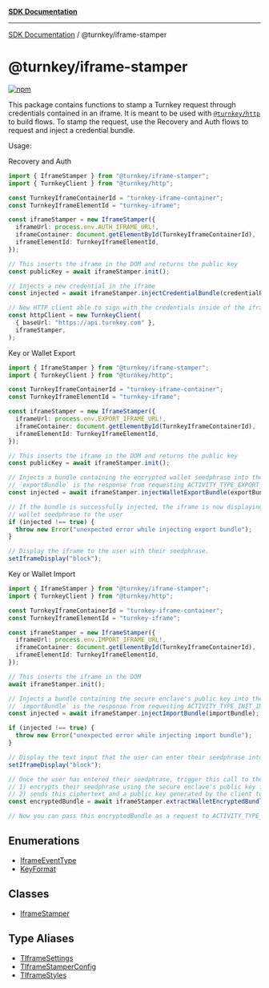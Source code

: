 [**SDK Documentation**](../../README.mdx)

***

[SDK Documentation](../../packages.mdx) / @turnkey/iframe-stamper

# @turnkey/iframe-stamper

[![npm](https://img.shields.io/npm/v/@turnkey/iframe-stamper?color=%234C48FF)](https://www.npmjs.com/package/@turnkey/iframe-stamper)

This package contains functions to stamp a Turnkey request through credentials contained in an iframe. It is meant to be used with [`@turnkey/http`](https://www.npmjs.com/package/@turnkey/http) to build flows. To stamp the request, use the Recovery and Auth flows to request and inject a credential bundle.

Usage:

Recovery and Auth

```ts
import { IframeStamper } from "@turnkey/iframe-stamper";
import { TurnkeyClient } from "@turnkey/http";

const TurnkeyIframeContainerId = "turnkey-iframe-container";
const TurnkeyIframeElementId = "turnkey-iframe";

const iframeStamper = new IframeStamper({
  iframeUrl: process.env.AUTH_IFRAME_URL!,
  iframeContainer: document.getElementById(TurnkeyIframeContainerId),
  iframeElementId: TurnkeyIframeElementId,
});

// This inserts the iframe in the DOM and returns the public key
const publicKey = await iframeStamper.init();

// Injects a new credential in the iframe
const injected = await iframeStamper.injectCredentialBundle(credentialBundle);

// New HTTP client able to sign with the credentials inside of the iframe
const httpClient = new TurnkeyClient(
  { baseUrl: "https://api.turnkey.com" },
  iframeStamper,
);
```

Key or Wallet Export

```ts
import { IframeStamper } from "@turnkey/iframe-stamper";
import { TurnkeyClient } from "@turnkey/http";

const TurnkeyIframeContainerId = "turnkey-iframe-container";
const TurnkeyIframeElementId = "turnkey-iframe";

const iframeStamper = new IframeStamper({
  iframeUrl: process.env.EXPORT_IFRAME_URL!,
  iframeContainer: document.getElementById(TurnkeyIframeContainerId),
  iframeElementId: TurnkeyIframeElementId,
});

// This inserts the iframe in the DOM and returns the public key
const publicKey = await iframeStamper.init();

// Injects a bundle containing the encrypted wallet seedphrase into the iframe
// `exportBundle` is the response from requesting ACTIVITY_TYPE_EXPORT_WALLET
const injected = await iframeStamper.injectWalletExportBundle(exportBundle);

// If the bundle is successfully injected, the iframe is now displaying the
// wallet seedphrase to the user
if (injected !== true) {
  throw new Error("unexpected error while injecting export bundle");
}

// Display the iframe to the user with their seedphrase.
setIframeDisplay("block");
```

Key or Wallet Import

```ts
import { IframeStamper } from "@turnkey/iframe-stamper";
import { TurnkeyClient } from "@turnkey/http";

const TurnkeyIframeContainerId = "turnkey-iframe-container";
const TurnkeyIframeElementId = "turnkey-iframe";

const iframeStamper = new IframeStamper({
  iframeUrl: process.env.IMPORT_IFRAME_URL!,
  iframeContainer: document.getElementById(TurnkeyIframeContainerId),
  iframeElementId: TurnkeyIframeElementId,
});

// This inserts the iframe in the DOM
await iframeStamper.init();

// Injects a bundle containing the secure enclave's public key into the iframe's local storage
// `importBundle` is the response from requesting ACTIVITY_TYPE_INIT_IMPORT_WALLET
const injected = await iframeStamper.injectImportBundle(importBundle);

if (injected !== true) {
  throw new Error("unexpected error while injecting import bundle");
}

// Display the text input that the user can enter their seedphrase into
setIframeDisplay("block");

// Once the user has entered their seedphrase, trigger this call to the iframe that
// 1) encrypts their seedphrase using the secure enclave's public key from the previous step
// 2) sends this ciphertext and a public key generated by the client to your page
const encryptedBundle = await iframeStamper.extractWalletEncryptedBundle();

// Now you can pass this encryptedBundle as a request to ACTIVITY_TYPE_IMPORT_WALLET.
```

## Enumerations

- [IframeEventType](enumerations/IframeEventType.mdx)
- [KeyFormat](enumerations/KeyFormat.mdx)

## Classes

- [IframeStamper](classes/IframeStamper.mdx)

## Type Aliases

- [TIframeSettings](type-aliases/TIframeSettings.mdx)
- [TIframeStamperConfig](type-aliases/TIframeStamperConfig.mdx)
- [TIframeStyles](type-aliases/TIframeStyles.mdx)

